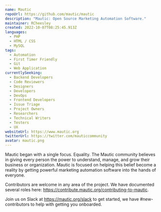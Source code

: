 ---
name: Mautic
repoUrl: https://github.com/mautic/mautic
description: "Mautic: Open Source Marketing Automation Software."
maintainer: RCheesley
created: 2022-10-07T08:25:45.913Z
languages:
  - PHP
  - HTML / CSS
  - MySQL
tags:
  - Automation
  - First Timer Friendly
  - Git
  - Web Application
currentlySeeking:
  - Backend Developers
  - Code Reviewers
  - Designers
  - Developers
  - DevOps
  - Frontend Developers
  - Issue Triage
  - Project Owners
  - Researchers
  - Technical Writers
  - Testers
  - UX
websiteUrl: https://www.mautic.org
twitterUrl: https://twitter.com/mauticcommunity
avatar: mautic.png
---

<Overview>

Mautic began with a single focus. Equality. The Mautic community believes in giving every person the power to understand, manage, and grow their business or organization. Mautic is focused on helping this belief become a reality by getting powerful marketing automation software into the hands of everyone.

</Overview>

<Contributing>

Contributors are welcome in any area of the project. We have documented several roles here: https://contribute.mautic.org/contributing-to-mautic.

Join us on Slack at https://mautic.org/slack to get started, we have #new-contributors to help with getting you onboarded.

</Contributing>

